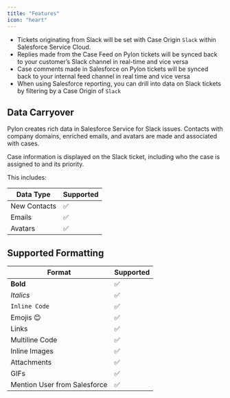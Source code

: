 ```yaml
---
title: "Features"
icon: "heart"
---
```


- Tickets originating from Slack will be set with Case Origin `Slack` within
  Salesforce Service Cloud.
- Replies made from the Case Feed on Pylon tickets will be synced back to your
  customer’s Slack channel in real-time and vice versa
- Case comments made in Salesforce on Pylon tickets will be synced back to your
  internal feed channel in real time and vice versa
- When using Salesforce reporting, you can drill into data on Slack tickets by
  filtering by a Case Origin of `Slack`

## Data Carryover

Pylon creates rich data in Salesforce Service for Slack issues. Contacts with
company domains, enriched emails, and avatars are made and associated with
cases.

Case information is displayed on the Slack ticket, including who the case is
assigned to and its priority.

This includes:

| Data Type    | Supported |
| ------------ | --------- |
| New Contacts | ✅        |
| Emails       | ✅        |
| Avatars      | ✅        |

## Supported Formatting

| Format                       | Supported |
| ---------------------------- | --------- |
| **Bold**                     | ✅        |
| _Italics_                    | ✅        |
| `Inline Code`                | ✅        |
| Emojis 😊                    | ✅        |
| Links                        | ✅        |
| Multiline Code               | ✅        |
| Inline Images                | ✅        |
| Attachments                  | ✅        |
| GIFs                         | ✅        |
| Mention User from Salesforce | ✅        |
